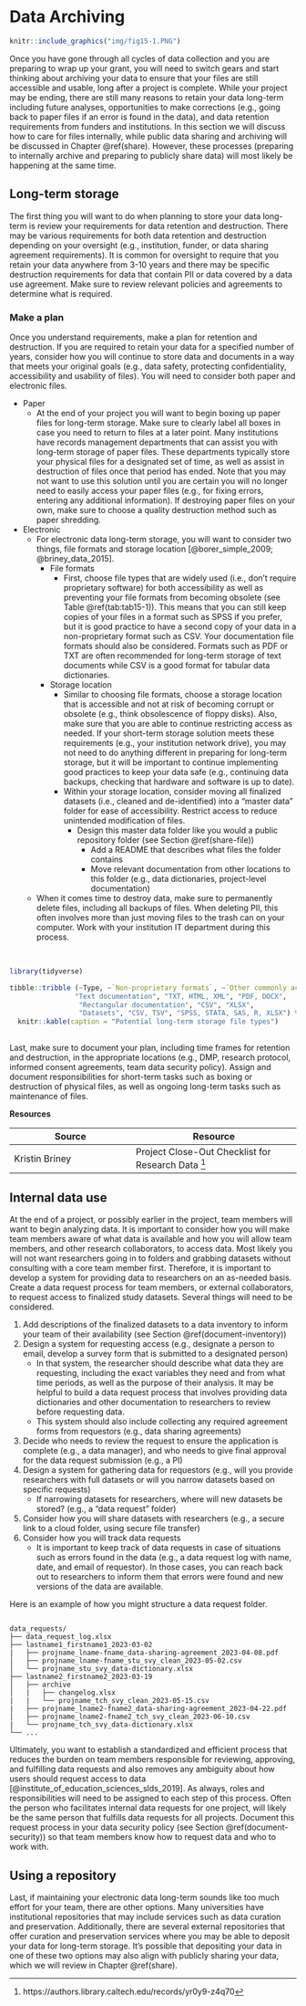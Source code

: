 # Data Archiving {#store-long}

```r

knitr::include_graphics("img/fig15-1.PNG")

```

Once you have gone through all cycles of data collection and you are preparing to wrap up your grant, you will need to switch gears and start thinking about archiving your data to ensure that your files are still accessible and usable, long after a project is complete. While your project may be ending, there are still many reasons to retain your data long-term including future analyses, opportunities to make corrections (e.g., going back to paper files if an error is found in the data), and data retention requirements from funders and institutions. In this section we will discuss how to care for files internally, while public data sharing and archiving will be discussed in Chapter \@ref(share). However, these processes (preparing to internally archive and preparing to publicly share data) will most likely be happening at the same time.

## Long-term storage

The first thing you will want to do when planning to store your data long-term is review your requirements for data retention and destruction. There may be various requirements for both data retention and destruction depending on your oversight (e.g., institution, funder, or data sharing agreement requirements). It is common for oversight to require that you retain your data anywhere from 3-10 years and there may be specific destruction requirements for data that contain PII or data covered by a data use agreement. Make sure to review relevant policies and agreements to determine what is required.

### Make a plan 

Once you understand requirements, make a plan for retention and destruction. If you are required to retain your data for a specified number of years, consider how you will continue to store data and documents in a way that meets your original goals (e.g., data safety, protecting confidentiality, accessibility and usability of files). You will need to consider both paper and electronic files.

  - Paper
    - At the end of your project you will want to begin boxing up paper files for long-term storage. Make sure to clearly label all boxes in case you need to return to files at a later point. Many institutions have records management departments that can assist you with long-term storage of paper files. These departments typically store your physical files for a designated set of time, as well as assist in destruction of files once that period has ended. Note that you may not want to use this solution until you are certain you will no longer need to easily access your paper files (e.g., for fixing errors, entering any additional information). If destroying paper files on your own, make sure to choose a quality destruction method such as paper shredding.
  - Electronic
    - For electronic data long-term storage, you will want to consider two things, file formats and storage location [@borer_simple_2009; @briney_data_2015].
      - File formats 
        - First, choose file types that are widely used (i.e., don't require proprietary software) for both accessibility as well as preventing your file formats from becoming obsolete (see Table \@ref(tab:tab15-1)). This means that you can still keep copies of your files in a format such as SPSS if you prefer, but it is good practice to have a second copy of your data in a non-proprietary format such as CSV. Your documentation file formats should also be considered. Formats such as PDF or TXT are often recommended for long-term storage of text documents while CSV is a good format for tabular data dictionaries.
      - Storage location
        - Similar to choosing file formats, choose a storage location that is accessible and not at risk of becoming corrupt or obsolete (e.g., think obsolescence of floppy disks). Also, make sure that you are able to continue restricting access as needed. If your short-term storage solution meets these requirements (e.g., your institution network drive), you may not need to do anything different in preparing for long-term storage, but it will be important to continue implementing good practices to keep your data safe (e.g., continuing data backups, checking that hardware and software is up to date).  
        - Within your storage location, consider moving all finalized datasets (i.e., cleaned and de-identified) into a "master data" folder for ease of accessibility. Restrict access to reduce unintended modification of files.
          - Design this master data folder like you would a public repository folder (see Section \@ref(share-file))
            - Add a README that describes what files the folder contains
            - Move relevant documentation from other locations to this folder (e.g., data dictionaries, project-level documentation)
    - When it comes time to destroy data, make sure to permanently delete files, including all backups of files. When deleting PII, this often involves more than just moving files to the trash can on your computer. Work with your institution IT department during this process.

<br>    
```r

library(tidyverse)

tibble::tribble (~Type, ~`Non-proprietary formats`, ~`Other commonly accepted formats`,
                "Text documentation", "TXT, HTML, XML", "PDF, DOCX",
                 "Rectangular documentation", "CSV", "XLSX",
                 "Datasets", "CSV, TSV", "SPSS, STATA, SAS, R, XLSX") %>%
  knitr::kable(caption = "Potential long-term storage file types")
  
```

Last, make sure to document your plan, including time frames for retention and destruction, in the appropriate locations (e.g., DMP, research protocol, informed consent agreements, team data security policy). Assign and document responsibilities for short-term tasks such as boxing or destruction of physical files, as well as ongoing long-term tasks such as maintenance of files.

**Resources**

|Source|Resource|
|--------|-----------|
|Kristin Briney |Project Close-Out Checklist for Research Data ^[https://authors.library.caltech.edu/records/yr0y9-z4q70]|

## Internal data use {#store-long-use}

At the end of a project, or possibly earlier in the project, team members will want to begin analyzing data. It is important to consider how you will make team members aware of what data is available and how you will allow team members, and other research collaborators, to access data. Most likely you will not want researchers going in to folders and grabbing datasets without consulting with a core team member first. Therefore, it is important to develop a system for providing data to researchers on an as-needed basis. Create a data request process for team members, or external collaborators, to request access to finalized study datasets. Several things will need to be considered.

1. Add descriptions of the finalized datasets to a data inventory to inform your team of their availability (see Section \@ref(document-inventory))  
2. Design a system for requesting access (e.g., designate a person to email, develop a survey form that is submitted to a designated person)
    - In that system, the researcher should describe what data they are requesting, including the exact variables they need and from what time periods, as well as the purpose of their analysis. It may be helpful to build a data request process that involves providing data dictionaries and other documentation to researchers to review before requesting data.
    - This system should also include collecting any required agreement forms from requestors (e.g., data sharing agreements)
3. Decide who needs to review the request to ensure the application is complete (e.g., a data manager), and who needs to give final approval for the data request submission (e.g., a PI)
4. Design a system for gathering data for requestors (e.g., will you provide researchers with full datasets or will you narrow datasets based on specific requests)
    - If narrowing datasets for researchers, where will new datasets be stored? (e.g., a "data request" folder)
5. Consider how you will share datasets with researchers (e.g., a secure link to a cloud folder, using secure file transfer)
6. Consider how you will track data requests
    - It is important to keep track of data requests in case of situations such as errors found in the data (e.g., a data request log with name, date, and email of requestor). In those cases, you can reach back out to researchers to inform them that errors were found and new versions of the data are available.

Here is an example of how you might structure a data request folder.
  
```

data_requests/
├── data_request_log.xlsx
├── lastname1_firstname1_2023-03-02
|   ├── projname_lname-fname_data-sharing-agreement_2023-04-08.pdf
│   ├── projname_lname-fname_stu_svy_clean_2023-05-02.csv
│   └── projname_stu_svy_data-dictionary.xlsx
├── lastname2_firstname2_2023-03-19
│   ├── archive
│   |   ├── changelog.xlsx
|   |   └── projname_tch_svy_clean_2023-05-15.csv
|   ├── projname_lname2-fname2_data-sharing-agreement_2023-04-22.pdf
│   ├── projname_lname2-fname2_tch_svy_clean_2023-06-10.csv
|   └── projname_tch_svy_data-dictionary.xlsx
└── ...

```

Ultimately, you want to establish a standardized and efficient process that reduces the burden on team members responsible for reviewing, approving, and fulfilling data requests and also removes any ambiguity about how users should request access to data [@institute_of_education_sciences_slds_2019]. As always, roles and responsibilities will need to be assigned to each step of this process. Often the person who facilitates internal data requests for one project, will likely be the same person that fulfills data requests for all projects. Document this request process in your data security policy (see Section \@ref(document-security)) so that team members know how to request data and who to work with.

## Using a repository

Last, if maintaining your electronic data long-term sounds like too much effort for your team, there are other options. Many universities have institutional repositories that may include services such as data curation and preservation. Additionally, there are several external repositories that offer curation and preservation services where you may be able to deposit your data for long-term storage. It's possible that depositing your data in one of these two options may also align with publicly sharing your data, which we will review in Chapter \@ref(share).
  